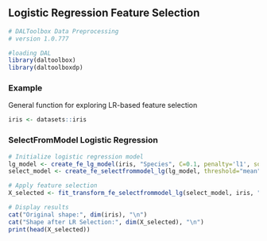 ## Logistic Regression Feature Selection

```r
# DALToolbox Data Preprocessing
# version 1.0.777

#loading DAL
library(daltoolbox) 
library(daltoolboxdp)
```

### Example
General function for exploring LR-based feature selection

```r
iris <- datasets::iris
```

### SelectFromModel  Logistic Regression 

```r
# Initialize logistic regression model
lg_model <- create_fe_lg_model(iris, "Species", C=0.1, penalty='l1', solver='liblinear')
select_model <- create_fe_selectfrommodel_lg(lg_model, threshold="mean", prefit=TRUE)

# Apply feature selection
X_selected <- fit_transform_fe_selectfrommodel_lg(select_model, iris, "Species")

# Display results
cat("Original shape:", dim(iris), "\n")
cat("Shape after LR Selection:", dim(X_selected), "\n")
print(head(X_selected))
```